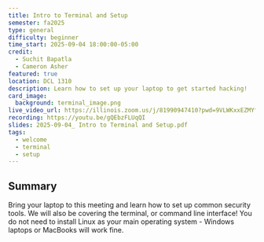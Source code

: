 ```yaml
---
title: Intro to Terminal and Setup
semester: fa2025
type: general
difficulty: beginner
time_start: 2025-09-04 18:00:00-05:00
credit:
  - Suchit Bapatla
  - Cameron Asher
featured: true
location: DCL 1310
description: Learn how to set up your laptop to get started hacking!
card_image:
  background: terminal_image.png
live_video_url: https://illinois.zoom.us/j/81990947410?pwd=9VLWKxxEZMYfZNW0XOazZ6uIVp0rts.1
recording: https://youtu.be/gQEbzFLUqQI
slides: 2025-09-04_ Intro to Terminal and Setup.pdf
tags:
  - welcome
  - terminal
  - setup
---
```

## Summary

Bring your laptop to this meeting and learn how to set up common security tools. We will also be covering the terminal, or command line interface! You do not need to install Linux as your main operating system - Windows laptops or MacBooks will work fine.

